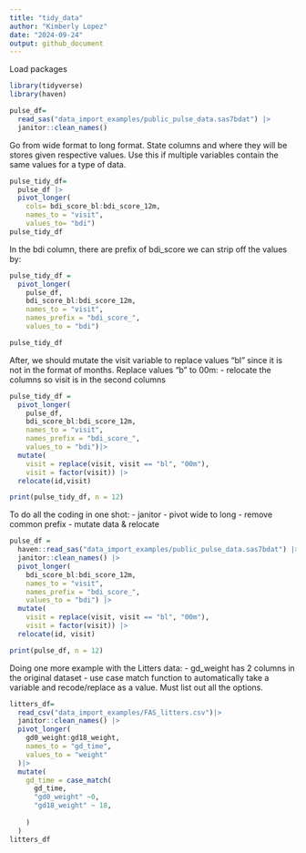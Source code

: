 ```yaml
---
title: "tidy_data"
author: "Kimberly Lopez"
date: "2024-09-24"
output: github_document
---
```


Load packages 
```r
library(tidyverse)
library(haven)
```


```r
pulse_df= 
  read_sas("data_import_examples/public_pulse_data.sas7bdat") |> 
  janitor::clean_names()

```

Go from wide format to long format. State columns and where they will be stores given respective values. Use this if multiple variables contain the same values for a type of data. 
```r
pulse_tidy_df= 
  pulse_df |>
  pivot_longer(
    cols= bdi_score_bl:bdi_score_12m,
    names_to = "visit", 
    values_to= "bdi")
pulse_tidy_df

```

In the bdi column, there are prefix of bdi_score we can strip off the values by: 
```r
pulse_tidy_df = 
  pivot_longer(
    pulse_df, 
    bdi_score_bl:bdi_score_12m,
    names_to = "visit", 
    names_prefix = "bdi_score_",
    values_to = "bdi")

pulse_tidy_df
```

After, we should mutate the visit variable to replace values "bl" since it is not in the format of months. Replace values "b" to 00m: 
- relocate the columns so visit is in the second columns 
```r
pulse_tidy_df = 
  pivot_longer(
    pulse_df, 
    bdi_score_bl:bdi_score_12m,
    names_to = "visit", 
    names_prefix = "bdi_score_",
    values_to = "bdi")|>
  mutate(
    visit = replace(visit, visit == "bl", "00m"),
    visit = factor(visit)) |>
  relocate(id,visit)

print(pulse_tidy_df, n = 12)
```

To do all the coding in one shot: 
- janitor
- pivot wide to long 
- remove common prefix 
- mutate data & relocate 
```r
pulse_df = 
  haven::read_sas("data_import_examples/public_pulse_data.sas7bdat") |>
  janitor::clean_names() |>
  pivot_longer(
    bdi_score_bl:bdi_score_12m,
    names_to = "visit", 
    names_prefix = "bdi_score_",
    values_to = "bdi") |>
  mutate(
    visit = replace(visit, visit == "bl", "00m"),
    visit = factor(visit)) |>
  relocate(id, visit)

print(pulse_df, n = 12)
```

Doing one more example with the Litters data: 
- gd_weight has 2 columns in the original dataset
- use case match function to automatically take a variable and recode/replace as a value. Must list out all the options. 

```r
litters_df= 
  read_csv("data_import_examples/FAS_litters.csv")|>
  janitor::clean_names() |>
  pivot_longer(
    gd0_weight:gd18_weight, 
    names_to = "gd_time",
    values_to = "weight"
  )|>
  mutate(
    gd_time = case_match(
      gd_time, 
      "gd0_weight" ~0,
      "gd18_weight" ~ 18, 
      
    )
  )
litters_df
```


```r

  
```


